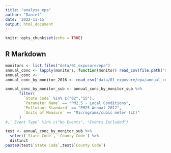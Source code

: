 ```yaml
---
title: "analyse_epa"
author: "Daniel"
date: '2022-11-15'
output: html_document
---
```


```r
knitr::opts_chunk$set(echo = TRUE)
```

## R Markdown



```r
monitors <- list.files("data/01_exposure/epa")
annual_conc <- lapply(monitors, function(monitor) read_csv(file.path("data/01_exposure/epa", monitor)))
annual_conc <- 
annual_conc_by_monitor_2016 <- read_csv("data/01_exposure/epa/annual_conc_by_monitor_2016.csv")

annual_conc_by_monitor_sub <- annual_conc_by_monitor_sub %>%
      filter(
        `State Code` %in% c("02","15"),
        `Parameter Name` == "PM2.5 - Local Conditions",
        `Pollutant Standard` == "PM25 Annual 2012",
        `Units of Measure` == "Micrograms/cubic meter (LC)"
      )
#,` Event Type` %in% c("No Events", "Events Excluded")
```

```r
test <- annual_conc_by_monitor_sub %>% 
  select(`State Code`, `County Code`) %>%
  distinct
paste0(test$`State Code`,test$`County Code`)
```

```r

```

